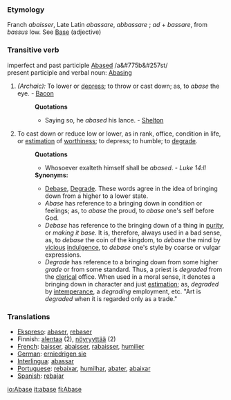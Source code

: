 ===Etymology===
Franch ''abaisser'', Late Latin ''abassare'', ''abbassare'' ; ''ad'' + ''bassare'', from ''bassus'' low. See [[Base]] (adjective)
===Transitive verb===
imperfect and past participle [[Abased]] /a&#775b&#257st/<br>
present participle and verbal noun: [[Abasing]] 
#''(Archaic):'' To lower or [[depress]]; to throw or cast down; as, to ''abase'' the eye. - [[Bacon]]
#:'''Quotations'''
#:*Saying so, he ''abased'' his lance. - [[Shelton]]
#To cast down or reduce low or lower, as in rank, office, condition in life, or [[estimation]] of [[worthiness]]; to depress; to humble; to [[degrade]].
#:'''Quotations'''
#:*Whosoever exalteth himself shall be ''abased''. - ''Luke 14:ll''
#:'''Synonyms:''' 
#:*[[Debase]], [[Degrade]]. These words agree in the idea of bringing down from a higher to a lower state. 
#:*''Abase'' has reference to a bringing down in condition or feelings; as, to ''abase'' the proud, to ''abase'' one's self before God. 
#:*''Debase'' has reference to the bringing down of a thing in [[purity]], or ''making it base''. It is, therefore, always used in a bad sense, as, to ''debase'' the coin of the kingdom, to ''debase'' the mind by [[vicious]] [[indulgence]], to ''debase'' one's style by coarse or vulgar expressions. 
#:*''Degrade'' has reference to a bringing down from some higher ''grade'' or from some standard. Thus, a priest is ''degraded'' from the [[clerical]] office. When used in a moral sense, it denotes a bringing down in character and just [[estimation]]; as, ''degraded'' by [[intemperance]], a ''degrading'' employment, etc. "Art is ''degraded'' when it is regarded only as a trade."

===Translations===
{{top}}
*[[Ekspreso]]: [[abaser]], [[rebaser]]
*Finnish: [[alentaa]] (2), [[nöyryyttää]] (2)
*[[French]]: [[baisser]], [[abaisser]], [[rabaisser]], [[humilier]]
*[[German]]: [[erniedrigen sie]]
*[[Interlingua]]: [[abassar]]
*[[Portuguese]]: [[rebaixar]], [[humilhar]], [[abater]], [[abaixar]]
*[[Spanish]]: [[rebajar]]
{{mid}}
{{bottom}}

[[io:Abase]]
[[it:abase]]
[[fi:Abase]]
